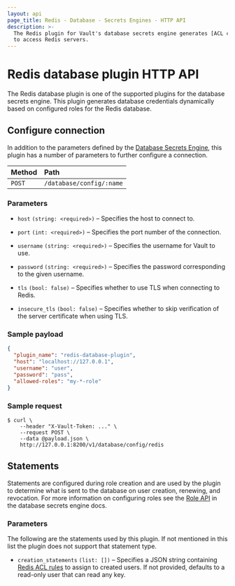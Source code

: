 ```yaml
---
layout: api
page_title: Redis - Database - Secrets Engines - HTTP API
description: >-
  The Redis plugin for Vault's database secrets engine generates [ACL credentials](https://redis.io/docs/manual/security/acl/)
  to access Redis servers.
---
```


# Redis database plugin HTTP API

The Redis database plugin is one of the supported plugins for the database
secrets engine. This plugin generates database credentials dynamically based on
configured roles for the Redis database.

## Configure connection

In addition to the parameters defined by the [Database
Secrets Engine](/api-docs/secret/databases#configure-connection), this plugin
has a number of parameters to further configure a connection.

| Method | Path                     |
| :----- | :----------------------- |
| `POST` | `/database/config/:name` |

### Parameters

- `host` `(string: <required>)` – Specifies the host to connect to.

- `port` `(int: <required>)` – Specifies the port number of the connection.

- `username` `(string: <required>)` – Specifies the username for Vault to use.

- `password` `(string: <required>)` – Specifies the password corresponding to the given username.

- `tls` `(bool: false)` – Specifies whether to use TLS when connecting to Redis.

- `insecure_tls` `(bool: false)` – Specifies whether to skip verification of the
server certificate when using TLS.

### Sample payload

```json
{
  "plugin_name": "redis-database-plugin",
  "host": "localhost://127.0.0.1",
  "username": "user",
  "password": "pass",
  "allowed-roles": "my-*-role"
}
```

### Sample request

```shell-session
$ curl \
    --header "X-Vault-Token: ..." \
    --request POST \
    --data @payload.json \
    http://127.0.0.1:8200/v1/database/config/redis
```

## Statements

Statements are configured during role creation and are used by the plugin to
determine what is sent to the database on user creation, renewing, and
revocation. For more information on configuring roles see the [Role
API](/api-docs/secret/databases#create-role) in the database secrets engine docs.

### Parameters

The following are the statements used by this plugin. If not mentioned in this
list the plugin does not support that statement type.

- `creation_statements` `(list: [])` – Specifies a JSON string containing
[Redis ACL rules](https://redis.io/commands/acl-cat) to assign to created users. If not provided, defaults to
a read-only user that can read any key.

